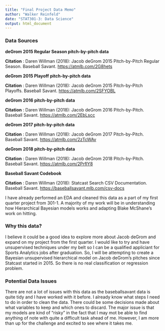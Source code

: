 ```yaml
---
title: "Final Project Data Memo"
author: "Walker Reinfeld"
date: "STAT301-3: Data Science"
output: html_document
---
```



### Data Sources

**deGrom 2015 Regular Season pitch-by-pitch data**

**Citation** : Daren Willman (2018): Jacob deGrom 2015 Pitch-by-Pitch Regular Season. Baseball Savant. [https://atmlb.com/2G8hets](https://atmlb.com/2G8hets)

**deGrom 2015 Playoff pitch-by-pitch data**

**Citation** : Daren Willman (2018): Jacob deGrom 2015 Pitch-by-Pitch Playoffs. Baseball Savant. [https://atmlb.com/2SFYOBL](https://atmlb.com/2SFYOBL)

**deGrom 2016 pitch-by-pitch data**

**Citation** : Daren Willman (2018): Jacob deGrom 2016 Pitch-by-Pitch. Baseball Savant. [https://atmlb.com/2EbLscc](https://atmlb.com/2EbLscc)


**deGrom 2017 pitch-by-pitch data**

**Citation** : Daren Willman (2018): Jacob deGrom 2017 Pitch-by-Pitch. Baseball Savant. [https://atmlb.com/2zTcWAv](https://atmlb.com/2zTcWAv)

**deGrom 2018 pitch-by-pitch data**

**Citation** : Daren Willman (2018): Jacob deGrom 2018 Pitch-by-Pitch. Baseball Savant.  [https://atmlb.com/2PrflY8](https://atmlb.com/2PrflY8)


**Baseball Savant Codebook**

**Citation** : Daren Willman (2018): Statcast Search CSV Documentation. Baseball Savant.
[https://baseballsavant.mlb.com/csv-docs](https://baseballsavant.mlb.com/csv-docs)


I have already performed an EDA and cleaned this data as a part of my first quarter project from 301-1. A majority of my work will be in understanding how Hierarchical Bayesian models works and adapting Blake McShane's work on hitting.


### Why this data?
I believe it could be a good idea to explore more about Jacob deGrom and expand on my project from the first quarter. I would like to try and have unsupervised techniques under my belt so I can be a qualified appliciant for Sports Analytics jobs after graduation. So, I will be attempting to create a Bayesian unsupervised hierarchical model on Jacob deGrom's pitches since Statcast started in 2015. So there is no real classification or regression problem.


### Potential Data Issues
There are not a lot of issues with this data as the baseballsavant data is quite tidy and I have worked with it before. I already know what steps I need to do in order to clean the data. There could be some decisions made about what variables to keep and which ones to discard. The major issue is that my models are kind of "risky" in the fact that I may mot be able to find anything of note with quite a difficult task ahead of me. However, I am more than up for the challenge and excited to see where it takes me.